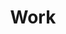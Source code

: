 ---
title: "Work"
description: "We take a similar approach to design commercial we do impactfully approache, over the flowchart of user friendly wireframe."
icon: 
  dark: "/assets/imgs/shape/img-s-82.webp"
  light: "/assets/imgs/shape/img-s-82-light.webp"
projects: 
  - id: 1
    title: "Victoria kinko"
    image: "/assets/imgs/works/img-s-12.webp"
    tag: "Design - 2019"
  - id: 2
    title: "Jimmy Fermin"
    image: "/assets/imgs/works/img-s-13.webp"
    tag: "Design - 2019"
  - id: 3
    title: "Briyokath Woody"
    image: "/assets/imgs/works/img-s-14.webp"
    tag: "Design - 2019"
  - id: 4
    title: "Mastartery"
    image: "/assets/imgs/works/img-s-15.webp"
    tag: "Design - 2019"
  - id: 5
    title: "Festonax Card"
    image: "/assets/imgs/works/img-s-16.webp"
    tag: "Design - 2019"

---